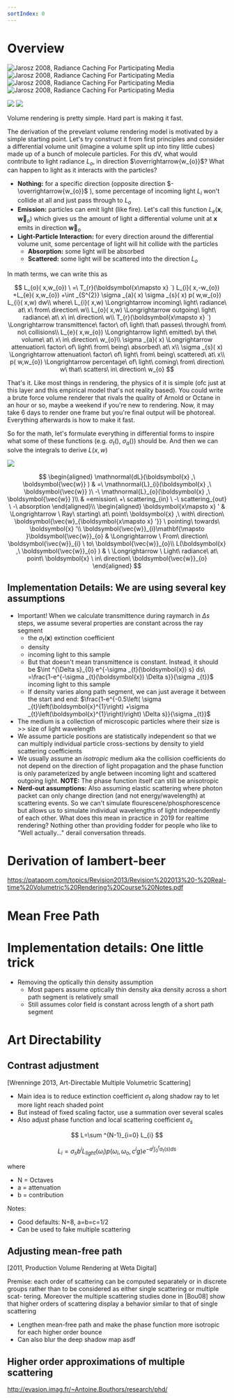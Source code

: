 ```yaml
---
sortIndex: 0
---
```


# Overview

![Jarosz 2008, Radiance Caching For Participating Media](../assets/rte-diagram1.png)
![Jarosz 2008, Radiance Caching For Participating Media](../assets/rte-diagram2.png)
![Jarosz 2008, Radiance Caching For Participating Media](../assets/rte-diagram3.png)
![Jarosz 2008, Radiance Caching For Participating Media](../assets/rte-diagram4.png)

![](../assets/volrenderingdiagram.jpg) ![](../assets/participationmedia.png)

Volume rendering is pretty simple. Hard part is making it fast.

The derivation of the prevelant volume rendering model is motivated by a simple starting point. Let's try construct it from first principles and consider a differential volume unit (imagine a volume split up into tiny little cubes) made up of a bunch of molecule particles. For this dV, what would contribute to light radiance $L_{o}$, in direction $\overrightarrow{w_{o}}$? What can happen to light as it interacts with the particles?

- **Nothing:** for a specific direction (opposite direction $-\overrightarrow{w_{o}}$ ), some percentage of incoming light $L_{i}$ won't collide at all and just pass through to $L_{o}$
- **Emission:** particles can emit light (like fire). Let's call this function $L_{e}\left(\boldsymbol{x} ,\boldsymbol{\vec{w}}_{o}\right)$ which gives us the amount of light a differential volume unit at $\boldsymbol{x}$ emits in direction $\boldsymbol{\vec{w}}_{o}$
- **Light-Particle Interaction:** for every direction around the differential volume unit, some percentage of light will hit collide with the particles
  - **Absorption:** some light will be absorbed
  - **Scattered:** some light will be scattered into the direction $L_{o}$

In math terms, we can write this as

$$
L_{o}( x,w_{o}) \ =\ T_{r}(\boldsymbol{x\mapsto x} `) L_{i}( x,-w_{o}) +L_{e}( x,w_{o}) +\int _{S^{2}} \sigma _{a}( x) \sigma _{s}( x) p( w,w_{o}) L_{i}( x,w) dw\\
where\ L_{i}( x,w) \Longrightarrow incoming\ light\ radiance\ at\ x\ from\ direction\ w\\
L_{o}( x,w) \Longrightarrow outgoing\ light\ radiance\ at\ x\ in\ direction\ w\\
T_{r}(\boldsymbol{x\mapsto x} `) \Longrightarrow transmittence\ factor\ of\ light\ that\ passes\ through\ from\ no\ collisions\\
L_{e}( x,w_{o}) \Longrightarrow light\ emitted\ by\ the\ volume\ at\ x\ in\ direction\ w_{o}\\
\sigma _{a}( x) \Longrightarrow attenuation\ factor\ of\ light\ from\ being\ absorbed\ at\ x\\
\sigma _{s}( x) \Longrightarrow attenuation\ factor\ of\ light\ from\ being\ scattered\ at\ x\\
p( w,w_{o}) \Longrightarrow percentage\ of\ light\ coming\ from\ direction\ w\ that\ scatters\ in\ direction\ w_{o}
$$

That's it. Like most things in rendering, the physics of it is simple (ofc just at this layer and this empirical model that's not reality based). You could write a brute force volume renderer that rivals the quality of Arnold or Octane in an hour or so, maybe a weekend if you're new to rendering. Now, it may take 6 days to render one frame but you're final output will be photoreal. Everything afterwards is how to make it fast.

So for the math, let's formulate everything in differential forms to inspire what some of these functions (e.g. $\sigma _{t}() ,\ \sigma _{a}()$) should be. And then we can solve the integrals to derive $L( x,w)$

![](../assets/participatingmediainteractions.png)

$$
\begin{aligned}
\mathnormal{dL}(\boldsymbol{x} ,\ \boldsymbol{\vec{w}} ) & =\ \mathnormal{L}_{i}(\boldsymbol{x} ,\ \boldsymbol{\vec{w}} )\ -\ \mathnormal{L}_{o}(\boldsymbol{x} ,\ \boldsymbol{\vec{w}} )\\
 & =emission\ +\ scattering_{in} \ -\ scattering_{out} \ -\ absorption
\end{aligned}\\
\begin{aligned}
\boldsymbol{x\mapsto x} ' & \Longrightarrow \ Ray\ starting\ at\ point\ \boldsymbol{x} ,\ with\ direction\ \boldsymbol{\vec{w}_{\boldsymbol{x\mapsto x} '}} \ pointing\ towards\ \boldsymbol{x} '\\
\boldsymbol{\vec{w}}_{i}\mathbf{\mapsto }\boldsymbol{\vec{w}}_{o} & \Longrightarrow \ From\ direction\ \boldsymbol{\vec{w}}_{i} \ to\ \boldsymbol{\vec{w}}_{o}\\
L(\boldsymbol{x} ,\ \boldsymbol{\vec{w}}_{o} ) & \ \Longrightarrow \ Light\ radiance\ at\ point\ \boldsymbol{x} \ in\ direction\ \boldsymbol{\vec{w}}_{o}
\end{aligned}
$$

## Implementation Details: We are using several key assumptions

- Important! When we calculate transmittence during raymarch in $\Delta s$ steps, we assume several properties are constant across the ray segment
  - the $\sigma _{t}(\boldsymbol{x})$ extinction coefficient
  - density
  - incoming light to this sample
  - But that doesn't mean transmittence is constant. Instead, it should be $\int ^{\Delta s}_{0} e^{-\sigma _{t}(\boldsymbol{x}) s} ds\ =\frac{1-e^{-\sigma _{t}(\boldsymbol{x}) \Delta s}}{\sigma _{t}}$ incoming light to this sample
  - If density varies along path segment, we can just average it between the start and end: $\frac{1-e^{-0.5\left( \sigma _{t}\left(\boldsymbol{x}^{1}\right) +\sigma _{t}\left(\boldsymbol{x}^{1}\right)\right) \Delta s}}{\sigma _{t}}$
- The medium is a collection of microscopic particles where their size is >> size of light wavelength
- We assume particle positions are statistically independent so that we can multiply individual particle cross-sections by density to yield scattering coefficients
- We usually assume an *isotropic* medium aka the collision coefficients do not depend on the direction of light propagation and the phase function is only parameterized by angle between incoming light and scattered outgoing light. **NOTE:** The phase function itself can still be anisotropic
- **Nerd-out assumptions:** Also assuming elastic scattering where photon packet can only change direction (and not energy/wavelength) at scattering events. So we can't simulate flourescene/phosphorescence but allows us to simulate individual wavelengths of light independently of each other. What does this mean in practice in 2019 for realtime rendering? Nothing other than providing fodder for people who like to "Well actually..." derail conversation threads.

# Derivation of lambert-beer

<https://patapom.com/topics/Revision2013/Revision%202013%20-%20Real-time%20Volumetric%20Rendering%20Course%20Notes.pdf>

# Mean Free Path

# Implementation details: One little trick

- Removing the optically thin density assumption
  - Most papers assume optically thin density aka density across a short path segment is relatively small
  - Still assumes color field is constant across length of a short path segment

# Art Directability

## Contrast adjustment

\[Wrenninge 2013, Art-Directable Multiple Volumetric Scattering]

- Main idea is to reduce extinction coefficient $\sigma _{t}$ along shadow ray to let more light reach shaded point
- But instead of fixed scaling factor, use a summation over several scales
- Also adjust phase function and local scattering coefficient $\sigma _{s}$

$$
L=\sum ^{N-1}_{i=0} L_{i}
$$

$$
L_{i} =\sigma _{s} b^{i} L_{light} (\omega _{i} )p\left( \omega _{i} ,\omega _{o} ,c^{i} g\right) e^{-a^{i}\int ^{t}_{0} \sigma _{t} (s)ds}
$$

where

- N = Octaves
- a = attenuation
- b = contribution

Notes:

- Good defaults: N=8, a=b=c=1/2
- Can be used to fake multiple scattering

## Adjusting mean-free path

\[2011, Production Volume Rendering at Weta Digital]

Premise: each order of scattering can be computed separately or in discrete groups rather than to be considered as either single scattering or multiple scat- tering. Moreover the multiple scattering studies done in \[Bou08] show that higher orders of scattering display a behavior similar to that of single scattering

- Lengthen mean-free path and make the phase function more isotropic for each higher order bounce
- Can also blur the deep shadow map
  asdf

## Higher order approximations of multiple scattering

<http://evasion.imag.fr/~Antoine.Bouthors/research/phd/>
